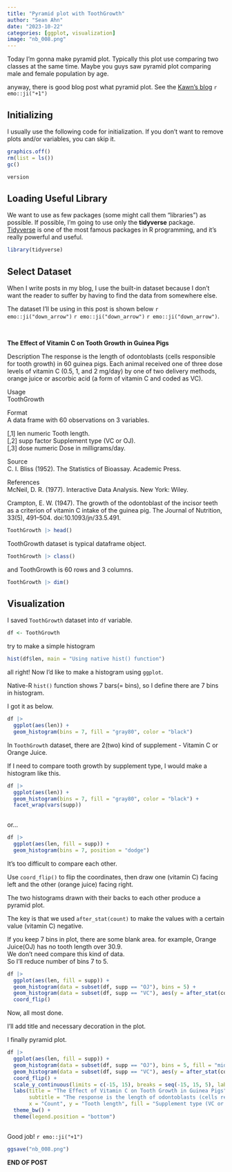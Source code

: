 ```yaml
---
title: "Pyramid plot with ToothGrowth"
author: "Sean Ahn"
date: "2023-10-22"
categories: [ggplot, visualization]
image: "nb_008.png"
---
```


Today I'm gonna make pyramid plot. Typically this plot use comparing two classes at the same time. Maybe you guys saw pyramid plot comparing male and female population by age.  

anyway, there is good blog post what pyramid plot. See the [Kawn's blog](https://www.kwanlin.com/blog/series-visualization/pyramid-plot/) `r emo::ji("+1")`  

## Initializing

I usually use the following code for initialization. If you don't want to remove plots and/or variables, you can skip it.

```r
graphics.off()
rm(list = ls())
gc()

```

```r
version
```

## Loading Useful Library

We want to use as few packages (some might call them "libraries") as possible. If possible, I'm going to use only the **tidyverse** package. [Tidyverse](https://www.tidyverse.org) is one of the most famous packages in R programming, and it's really powerful and useful.

```r
library(tidyverse)

```

## Select Dataset

When I write posts in my blog, I use the built-in dataset because I don't want the reader to suffer by having to find the data from somewhere else.

The dataset I'll be using in this post is shown below `r emo::ji("down_arrow")` `r emo::ji("down_arrow")` `r emo::ji("down_arrow")`.

<br>

**The Effect of Vitamin C on Tooth Growth in Guinea Pigs** 

Description
The response is the length of odontoblasts (cells responsible for tooth growth) in 60 guinea pigs. Each animal received one of three dose levels of vitamin C (0.5, 1, and 2 mg/day) by one of two delivery methods, orange juice or ascorbic acid (a form of vitamin C and coded as VC).

Usage   
ToothGrowth  

Format  
A data frame with 60 observations on 3 variables.

[,1]	len	numeric	Tooth length.  
[,2]	supp	factor	Supplement type (VC or OJ).  
[,3]	dose	numeric	Dose in milligrams/day.  

Source  
C. I. Bliss (1952). The Statistics of Bioassay. Academic Press.

References  
McNeil, D. R. (1977). Interactive Data Analysis. New York: Wiley.

Crampton, E. W. (1947). The growth of the odontoblast of the incisor teeth as a criterion of vitamin C intake of the guinea pig. The Journal of Nutrition, 33(5), 491–504. doi:10.1093/jn/33.5.491.



```r
ToothGrowth |> head()
```

ToothGrowth dataset is typical dataframe object.   

```r
ToothGrowth |> class()
```

and ToothGrowth is 60 rows and 3 columns.    

```r
ToothGrowth |> dim()
```

## Visualization

I saved `ToothGrowth` dataset into `df` variable.  

```r
df <- ToothGrowth
```

try to make a simple histogram  

```r
hist(df$len, main = "Using native hist() function")
```

all right! Now I'd like to make a histogram using `ggplot`.  

Native-R `hist()` function shows 7 bars(= bins), so I define there are 7 bins in histogram.  

I got it as below.  

```r
df |> 
  ggplot(aes(len)) + 
  geom_histogram(bins = 7, fill = "gray80", color = "black")
```

In `ToothGrowth` dataset, there are 2(two) kind of supplement - Vitamin C or Orange Juice.  

If I need to compare tooth growth by supplement type, I would make a histogram like this.  

```r
df |> 
  ggplot(aes(len)) +
  geom_histogram(bins = 7, fill = "gray80", color = "black") +
  facet_wrap(vars(supp))
  
```

or...

```r
df |> 
  ggplot(aes(len, fill = supp)) +
  geom_histogram(bins = 7, position = "dodge")
```

It's too difficult to compare each other. 

Use `coord_flip()` to flip the coordinates, then draw one (vitamin C) facing left and the other (orange juice) facing right.  

The two histograms drawn with their backs to each other produce a pyramid plot.  

The key is that we used `after_stat(count)` to make the values with a certain value (vitamin C) negative.  

:::{.callout-tip}
If you keep 7 bins in plot, there are some blank area. for example, Orange Juice(OJ) has no tooth length over 30.9.   
We don't need compare this kind of data.  
So I'll reduce number of bins 7 to 5.
:::

```r
df |> 
  ggplot(aes(len, fill = supp)) +
  geom_histogram(data = subset(df, supp == "OJ"), bins = 5) +
  geom_histogram(data = subset(df, supp == "VC"), aes(y = after_stat(count)*-1), bins = 5) +
  coord_flip()

```

Now, all most done.

I'll add title and necessary decoration in the plot. 

I finally pyramid plot.  

```r
df |> 
  ggplot(aes(len, fill = supp)) +
  geom_histogram(data = subset(df, supp == "OJ"), bins = 5, fill = "midnightblue", color = "white") +
  geom_histogram(data = subset(df, supp == "VC"), aes(y = after_stat(count)*-1), bins = 5, fill = "darkred", color = "white") +
  coord_flip() +
  scale_y_continuous(limits = c(-15, 15), breaks = seq(-15, 15, 5), labels = abs(seq(-15, 15, 5))) +
  labs(title = "The Effect of Vitamin C on Tooth Growth in Guinea Pigs",
       subtitle = "The response is the length of odontoblasts (cells responsible for tooth growth) in 60 guinea pigs. \n Each animal received one of three dose levels of vitamin C (0.5, 1, and 2 mg/day) \n by one of two delivery methods, orange juice or ascorbic acid (a form of vitamin C \n and coded as VC).",
       x = "Count", y = "Tooth length", fill = "Supplement type (VC or OJ)") +
  theme_bw() +
  theme(legend.position = "bottom")
  
```

Good job! `r emo::ji("+1")`

```r
ggsave("nb_008.png")
```

<div class="right">
__END OF POST__
</div>

